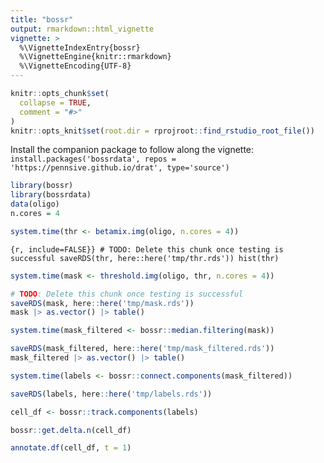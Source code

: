 ```yaml
---
title: "bossr"
output: rmarkdown::html_vignette
vignette: >
  %\VignetteIndexEntry{bossr}
  %\VignetteEngine{knitr::rmarkdown}
  %\VignetteEncoding{UTF-8}
---
```


```r
knitr::opts_chunk$set(
  collapse = TRUE,
  comment = "#>"
)
knitr::opts_knit$set(root.dir = rprojroot::find_rstudio_root_file())
```

Install the companion package to follow along the vignette: `install.packages('bossrdata', repos = 'https://pennsive.github.io/drat', type='source')`

```r
library(bossr)
library(bossrdata)
data(oligo)
n.cores = 4
```

```r
system.time(thr <- betamix.img(oligo, n.cores = 4))
```

```{r, include=FALSE}}
# TODO: Delete this chunk once testing is successful
saveRDS(thr, here::here('tmp/thr.rds'))
hist(thr)
```

```r
system.time(mask <- threshold.img(oligo, thr, n.cores = 4))
```

```r
# TODO: Delete this chunk once testing is successful
saveRDS(mask, here::here('tmp/mask.rds'))
mask |> as.vector() |> table()
```

```r
system.time(mask_filtered <- bossr::median.filtering(mask))
```

```r
saveRDS(mask_filtered, here::here('tmp/mask_filtered.rds'))
mask_filtered |> as.vector() |> table()
```

```r
system.time(labels <- bossr::connect.components(mask_filtered))
```

```r
saveRDS(labels, here::here('tmp/labels.rds'))

```


```r
cell_df <- bossr::track.components(labels)
```


```r
bossr::get.delta.n(cell_df)
```

```r
annotate.df(cell_df, t = 1)
```